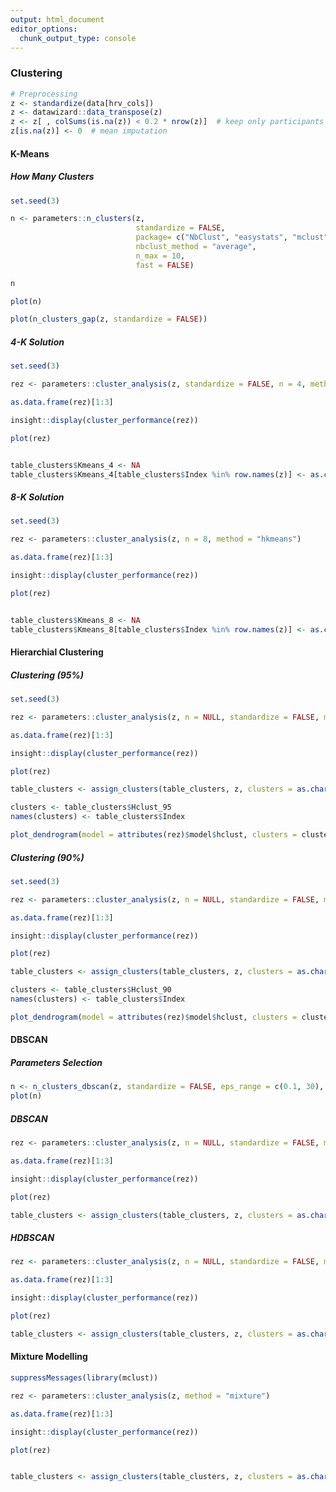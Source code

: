 ```yaml
---
output: html_document
editor_options: 
  chunk_output_type: console
---
```



### Clustering


```r
# Preprocessing
z <- standardize(data[hrv_cols])
z <- datawizard::data_transpose(z)
z <- z[ , colSums(is.na(z)) < 0.2 * nrow(z)]  # keep only participants with few nans
z[is.na(z)] <- 0  # mean imputation
```


#### K-Means

##### How Many Clusters

```r
set.seed(3)

n <- parameters::n_clusters(z, 
                            standardize = FALSE, 
                            package= c("NbClust", "easystats", "mclust"), 
                            nbclust_method = "average",
                            n_max = 10,
                            fast = FALSE)

n

plot(n)

plot(n_clusters_gap(z, standardize = FALSE))
```


##### 4-K Solution

```r
set.seed(3)

rez <- parameters::cluster_analysis(z, standardize = FALSE, n = 4, method = "hkmeans")

as.data.frame(rez)[1:3]

insight::display(cluster_performance(rez))

plot(rez)


table_clusters$Kmeans_4 <- NA
table_clusters$Kmeans_4[table_clusters$Index %in% row.names(z)] <- as.character(predict(rez))
```

##### 8-K Solution

```r
set.seed(3)

rez <- parameters::cluster_analysis(z, n = 8, method = "hkmeans")

as.data.frame(rez)[1:3]

insight::display(cluster_performance(rez))

plot(rez)


table_clusters$Kmeans_8 <- NA
table_clusters$Kmeans_8[table_clusters$Index %in% row.names(z)] <- as.character(predict(rez))
```

#### Hierarchial Clustering

##### Clustering (95\%)

```r
set.seed(3)

rez <- parameters::cluster_analysis(z, n = NULL, standardize = FALSE, method = "hclust", distance_method = "correlation", hclust_method = "average", ci = 0.95, iterations = 2000)

as.data.frame(rez)[1:3]

insight::display(cluster_performance(rez))

plot(rez)

table_clusters <- assign_clusters(table_clusters, z, clusters = as.character(predict(rez)), col = "Hclust_95")
```



```r
clusters <- table_clusters$Hclust_95
names(clusters) <- table_clusters$Index

plot_dendrogram(model = attributes(rez)$model$hclust, clusters = clusters)
```

##### Clustering (90\%)

```r
set.seed(3)

rez <- parameters::cluster_analysis(z, n = NULL, standardize = FALSE, method = "hclust", distance_method = "correlation", hclust_method = "average", ci = 0.90, iterations = 2000)

as.data.frame(rez)[1:3]

insight::display(cluster_performance(rez))

plot(rez)

table_clusters <- assign_clusters(table_clusters, z, clusters = as.character(predict(rez)), col = "Hclust_90")
```



```r
clusters <- table_clusters$Hclust_90
names(clusters) <- table_clusters$Index

plot_dendrogram(model = attributes(rez)$model$hclust, clusters = clusters)
```

#### DBSCAN

##### Parameters Selection

```r
n <- n_clusters_dbscan(z, standardize = FALSE, eps_range = c(0.1, 30), min_size = 2, method = "kNN")
plot(n)
```

##### DBSCAN

```r
rez <- parameters::cluster_analysis(z, n = NULL, standardize = FALSE, method = "dbscan", dbscan_eps = 10, min_size = 2, borderPoints = TRUE)

as.data.frame(rez)[1:3]

insight::display(cluster_performance(rez))

plot(rez)

table_clusters <- assign_clusters(table_clusters, z, clusters = as.character(predict(rez)), col = "DBSCAN")
```

##### HDBSCAN

```r
rez <- parameters::cluster_analysis(z, n = NULL, standardize = FALSE, method = "hdbscan", min_size = 2)

as.data.frame(rez)[1:3]

insight::display(cluster_performance(rez))

plot(rez)

table_clusters <- assign_clusters(table_clusters, z, clusters = as.character(predict(rez)), col = "HDBSCAN")
```

#### Mixture Modelling


```r
suppressMessages(library(mclust))

rez <- parameters::cluster_analysis(z, method = "mixture")

as.data.frame(rez)[1:3]

insight::display(cluster_performance(rez))

plot(rez)


table_clusters <- assign_clusters(table_clusters, z, clusters = as.character(predict(rez)), col = "Mixture")
```
